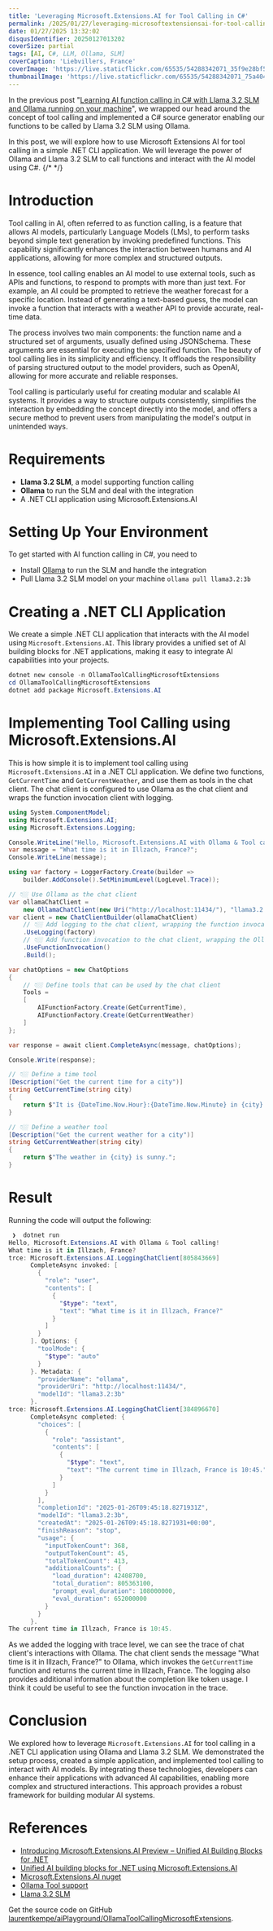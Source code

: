 ```yaml
---
title: 'Leveraging Microsoft.Extensions.AI for Tool Calling in C#'
permalink: /2025/01/27/leveraging-microsoftextensionsai-for-tool-calling-in-csharp/
date: 01/27/2025 13:32:02
disqusIdentifier: 20250127013202
coverSize: partial
tags: [AI, C#, LLM, Ollama, SLM]
coverCaption: 'Liebvillers, France'
coverImage: 'https://live.staticflickr.com/65535/54288342071_35f9e28bf5_h.jpg'
thumbnailImage: 'https://live.staticflickr.com/65535/54288342071_75a4049e30_q.jpg'
---
```

In the previous post "[Learning AI function calling in C# with Llama 3.2 SLM and Ollama running on your machine](https://laurentkempe.com/2024/10/28/learning-ai-function-calling-in-csharp-with-llama-32-slm-and-ollama-running-on-your-machine/)", we wrapped our head around the concept of tool calling and implemented a C# source generator enabling our functions to be called by Llama 3.2 SLM using Ollama. 

In this post, we will explore how to use Microsoft Extensions AI for tool calling in a simple .NET CLI application. We will leverage the power of Ollama and Llama 3.2 SLM to call functions and interact with the AI model using C#.
{/* <!-- more --> */}
# Introduction

Tool calling in AI, often referred to as function calling, is a feature that allows AI models, particularly Language Models (LMs), to perform tasks beyond simple text generation by invoking predefined functions. This capability significantly enhances the interaction between humans and AI applications, allowing for more complex and structured outputs.

In essence, tool calling enables an AI model to use external tools, such as APIs and functions, to respond to prompts with more than just text. For example, an AI could be prompted to retrieve the weather forecast for a specific location. Instead of generating a text-based guess, the model can invoke a function that interacts with a weather API to provide accurate, real-time data.

The process involves two main components: the function name and a structured set of arguments, usually defined using JSONSchema. These arguments are essential for executing the specified function. The beauty of tool calling lies in its simplicity and efficiency. It offloads the responsibility of parsing structured output to the model providers, such as OpenAI, allowing for more accurate and reliable responses.

Tool calling is particularly useful for creating modular and scalable AI systems. It provides a way to structure outputs consistently, simplifies the interaction by embedding the concept directly into the model, and offers a secure method to prevent users from manipulating the model's output in unintended ways.

# Requirements

* **Llama 3.2 SLM**, a model supporting function calling
* **Ollama** to run the SLM and deal with the integration
* A .NET CLI application using Microsoft.Extensions.AI

# Setting Up Your Environment

To get started with AI function calling in C#, you need to

* Install [Ollama](https://www.ollama.com/) to run the SLM and handle the integration
* Pull Llama 3.2 SLM model on your machine `ollama pull llama3.2:3b`

# Creating a .NET CLI Application

We create a simple .NET CLI application that interacts with the AI model using `Microsoft.Extensions.AI`. This library provides a unified set of AI building blocks for .NET applications, making it easy to integrate AI capabilities into your projects.

```powershell
dotnet new console -n OllamaToolCallingMicrosoftExtensions
cd OllamaToolCallingMicrosoftExtensions
dotnet add package Microsoft.Extensions.AI
```

# Implementing Tool Calling using Microsoft.Extensions.AI

This is how simple it is to implement tool calling using `Microsoft.Extensions.AI` in a .NET CLI application. We define two functions, `GetCurrentTime` and `GetCurrentWeather`, and use them as tools in the chat client. The chat client is configured to use Ollama as the chat client and wraps the function invocation client with logging.

```csharp
using System.ComponentModel;
using Microsoft.Extensions.AI;
using Microsoft.Extensions.Logging;

Console.WriteLine("Hello, Microsoft.Extensions.AI with Ollama & Tool calling!");
var message = "What time is it in Illzach, France?";
Console.WriteLine(message);

using var factory = LoggerFactory.Create(builder => 
    builder.AddConsole().SetMinimumLevel(LogLevel.Trace));

// 👇🏼 Use Ollama as the chat client
var ollamaChatClient = 
    new OllamaChatClient(new Uri("http://localhost:11434/"), "llama3.2:3b");
var client = new ChatClientBuilder(ollamaChatClient)
    // 👇🏼 Add logging to the chat client, wrapping the function invocation client 
    .UseLogging(factory)
    // 👇🏼 Add function invocation to the chat client, wrapping the Ollama client
    .UseFunctionInvocation()
    .Build();

var chatOptions = new ChatOptions
{
    // 👇🏼 Define tools that can be used by the chat client
    Tools =
    [
        AIFunctionFactory.Create(GetCurrentTime),
        AIFunctionFactory.Create(GetCurrentWeather)
    ]
};

var response = await client.CompleteAsync(message, chatOptions);

Console.Write(response);

// 👇🏼 Define a time tool
[Description("Get the current time for a city")]
string GetCurrentTime(string city)
{
    return $"It is {DateTime.Now.Hour}:{DateTime.Now.Minute} in {city}.";
}

// 👇🏼 Define a weather tool
[Description("Get the current weather for a city")]
string GetCurrentWeather(string city)
{
    return $"The weather in {city} is sunny.";
}
```

# Result

Running the code will output the following:

```powershell
 ❯  dotnet run
Hello, Microsoft.Extensions.AI with Ollama & Tool calling!
What time is it in Illzach, France?
trce: Microsoft.Extensions.AI.LoggingChatClient[805843669]
      CompleteAsync invoked: [
        {
          "role": "user",
          "contents": [
            {
              "$type": "text",
              "text": "What time is it in Illzach, France?"
            }
          ]
        }
      ]. Options: {
        "toolMode": {
          "$type": "auto"
        }
      }. Metadata: {
        "providerName": "ollama",
        "providerUri": "http://localhost:11434/",
        "modelId": "llama3.2:3b"
      }.
trce: Microsoft.Extensions.AI.LoggingChatClient[384896670]
      CompleteAsync completed: {
        "choices": [
          {
            "role": "assistant",
            "contents": [
              {
                "$type": "text",
                "text": "The current time in Illzach, France is 10:45."
              }
            ]
          }
        ],
        "completionId": "2025-01-26T09:45:18.8271931Z",
        "modelId": "llama3.2:3b",
        "createdAt": "2025-01-26T09:45:18.8271931+00:00",
        "finishReason": "stop",
        "usage": {
          "inputTokenCount": 368,
          "outputTokenCount": 45,
          "totalTokenCount": 413,
          "additionalCounts": {
            "load_duration": 42408700,
            "total_duration": 805363100,
            "prompt_eval_duration": 108000000,
            "eval_duration": 652000000
          }
        }
      }.
The current time in Illzach, France is 10:45.
```

As we added the logging with trace level, we can see the trace of chat client's interactions with Ollama. The chat client sends the message "What time is it in Illzach, France?" to Ollama, which invokes the `GetCurrentTime` function and returns the current time in Illzach, France. The logging also provides additional information about the completion like token usage. I think it could be useful to see the function invocation in the trace.

# Conclusion

We explored how to leverage `Microsoft.Extensions.AI` for tool calling in a .NET CLI application using Ollama and Llama 3.2 SLM. We demonstrated the setup process, created a simple application, and implemented tool calling to interact with AI models. By integrating these technologies, developers can enhance their applications with advanced AI capabilities, enabling more complex and structured interactions. This approach provides a robust framework for building modular AI systems.

# References

- [Introducing Microsoft.Extensions.AI Preview – Unified AI Building Blocks for .NET](https://devblogs.microsoft.com/dotnet/introducing-microsoft-extensions-ai-preview/)
- [Unified AI building blocks for .NET using Microsoft.Extensions.AI](https://learn.microsoft.com/en-us/dotnet/ai/ai-extensions)
- [Microsoft.Extensions.AI nuget](https://www.nuget.org/packages/Microsoft.Extensions.AI/9.0.1-preview.1.24570.5#readme-body-tab)
- [Ollama Tool support](https://www.ollama.com/blog/tool-support)
- [Llama 3.2 SLM](https://ollama.com)

Get the source code on GitHub [laurentkempe/aiPlayground/OllamaToolCallingMicrosoftExtensions](https://github.com/laurentkempe/aiPlayground/tree/main/OllamaToolCallingMicrosoftExtensions).

<GitHubCard user="laurentkempe" repo="aiPlayground" />
